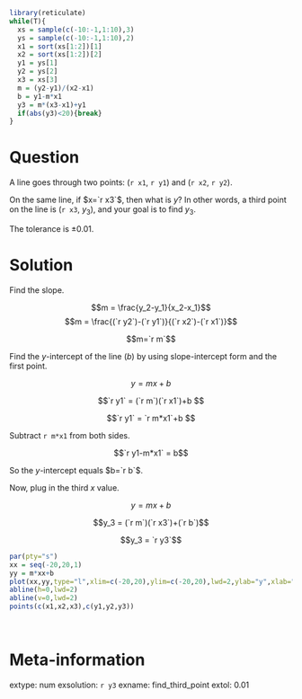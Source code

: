 ```r
library(reticulate)
while(T){
  xs = sample(c(-10:-1,1:10),3)
  ys = sample(c(-10:-1,1:10),2)
  x1 = sort(xs[1:2])[1]
  x2 = sort(xs[1:2])[2]
  y1 = ys[1]
  y2 = ys[2]
  x3 = xs[3]
  m = (y2-y1)/(x2-x1)
  b = y1-m*x1
  y3 = m*(x3-x1)+y1
  if(abs(y3)<20){break}
}
```


Question
========

A line goes through two points: (`r x1`, `r y1`) and (`r x2`, `r y2`).

On the same line, if $x=`r x3`$, then what is $y$? In other words, a third point on the line is (`r x3`, $y_3$), and your goal is to find $y_3$.

The tolerance is $\pm 0.01$.

Solution
========

Find the slope.

$$m = \frac{y_2-y_1}{x_2-x_1}$$
$$m = \frac{(`r y2`)-(`r y1`)}{(`r x2`)-(`r x1`)}$$

$$m=`r m`$$

Find the $y$-intercept of the line ($b$) by using slope-intercept form and the first point.

$$y = mx+b$$

$$`r y1` = (`r m`)(`r x1`)+b $$

$$`r y1` = `r m*x1`+b $$

Subtract `r m*x1` from both sides.

$$`r y1-m*x1` = b$$

So the $y$-intercept equals $b=`r b`$.

Now, plug in the third $x$ value.

$$y = mx+b$$

$$y_3 = (`r m`)(`r x3`)+(`r b`)$$

$$y_3 = `r y3`$$

```r
par(pty="s")
xx = seq(-20,20,1)
yy = m*xx+b
plot(xx,yy,type="l",xlim=c(-20,20),ylim=c(-20,20),lwd=2,ylab="y",xlab="x")
abline(h=0,lwd=2)
abline(v=0,lwd=2)
points(c(x1,x2,x3),c(y1,y2,y3))
```
\


Meta-information
============
extype: num
exsolution: `r y3`
exname: find_third_point
extol: 0.01